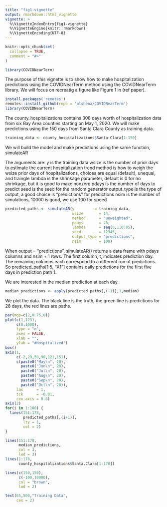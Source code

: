 ```yaml
---
title: "fig1-vignette"
output: rmarkdown::html_vignette
vignette: >
  %\VignetteIndexEntry{fig1-vignette}
  %\VignetteEngine{knitr::rmarkdown}
  %\VignetteEncoding{UTF-8}
---
```


```r
knitr::opts_chunk$set(
  collapse = TRUE,
  comment = "#>"
)
```

```r
library(COVIDNearTerm)
```


The purpose of this vignette is to show how to make hospitalization predictions using the COVIDNearTerm method using the COVIDNearTerm library.  We will focus on recreatig a figure like Figure 1 in (ref paper).


```r
install.packages('remotes')
remotes::install_github(repo = 'olshena/COVIDNearTerm')
library(COVIDNearTerm)
```

The county_hospitalizations contains 308 days worth of hospitalization data from six Bay Area counties starting on May 1, 2020. We will make predictions using the 150 days from Santa Clara County as training data.

```r
training_data <- county_hospitalizations$Santa.Clara[1:150]
```

We will build the model and make predictions using the same function, simulateAR

The arguments are:
y is the training data
wsize is the number of prior days to estimate the current hospitalization trend
method is how to weigh the wsize prior days of hospitalizations, choices are equal (default), unequal, and traingle
lambda is the shrinkage parameter, default is 0 for no shrinkage, but it is good to make nonzero
pdays is the number of days to predict
seed is the seed for the random generator
output_type is the type of output, a good choice is "predictions" for predictions
nsim is the number of simulations, 10000 is good, we use 100 for speed

```r
predicted_paths <- simulateAR(y         = training_data,
                              wsize       = 14,
                              method      = "unweighted",
                              pdays       = 28, 
                              lambda      = seq(0,1,0.05),
                              seed        = 12345,
                              output_type = "predictions",
                              nsim        = 100)
```

When output = "predictions", simulateAR() returns a data frame with pdays columns and nsim + 1 rows. The first column, t, indicates prediction day. The remaining columns each correspond to a different run of predictions. So predicted_paths[1:5, "X1"] contains daily predictions for the first five days in prediction path 1. 

We are interested in the median prediction at each day.

```r
median_predictions <- apply(predicted_paths[,(-1)],1,median)
```


We plot the data.  The black line is the truth, the green line is predictions for 28 days, the red lines are paths.


```r
par(mgp=c(2,0.75,0))
plot(c(1,173),
     c(0,1000),
     type = "n",
     axes = FALSE,
     xlab = "",
     ylab = "#Hospitalized")
box()
axis(1,
     c(-2,29,59,90,121,151),
     c(paste0("May\n", 20),
       paste0("Jun\n", 20),
       paste0("Jul\n", 20),
       paste0("Aug\n", 20),
       paste0("Sep\n", 20),
       paste0("Oct\n", 20)),
     las      = 1,
     tck      = -0.01,
     cex.axis = 0.8)
axis(2)
for(i in 1:100) {
  lines(151:178,
        predicted_paths[,(i+1)],
        lty = 1,
        col = 2)
}

lines(151:178,
      median_predictions,
      col = 3,
      lwd = 3)
lines(1:178,
      county_hospitalizations$Santa.Clara[1:178])

lines(c(150,150),
      c(-100,10000),
      col = "brown",
      lwd = 2)

text(65,500,"Training Data",
     cex = 2)

```
